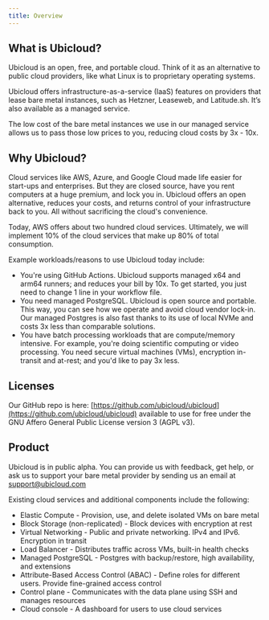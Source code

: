 ```yaml
---
title: Overview
---
```



<Callout text="Reduce costs. Avoid lock-in. Win back your infrastructure." />

## What is Ubicloud?

Ubicloud is an open, free, and portable cloud. Think of it as an alternative to public cloud providers, like what Linux is to proprietary operating systems.

Ubicloud offers infrastructure-as-a-service (IaaS) features on providers that lease bare metal instances, such as Hetzner, Leaseweb, and Latitude.sh. It’s also available as a managed service.

The low cost of the bare metal instances we use in our managed service allows us to pass those low prices to you, reducing cloud costs by 3x - 10x.

## Why Ubicloud?

Cloud services like AWS, Azure, and Google Cloud made life easier for start-ups and enterprises. But they are closed source, have you rent computers at a huge premium, and lock you in. Ubicloud offers an open alternative, reduces your costs, and returns control of your infrastructure back to you. All without sacrificing the cloud's convenience.

Today, AWS offers about two hundred cloud services. Ultimately, we will implement 10% of the cloud services that make up 80% of total consumption.

Example workloads/reasons to use Ubicloud today include:

- You're using GitHub Actions. Ubicloud supports managed x64 and arm64 runners; and reduces your bill by 10x. To get started, you just need to change 1 line in your workflow file.
- You need managed PostgreSQL. Ubicloud is open source and portable. This way, you can see how we operate and avoid cloud vendor lock-in. Our managed Postgres is also fast thanks to its use of local NVMe and costs 3x less than comparable solutions.
- You have batch processing workloads that are compute/memory intensive. For example, you're doing scientific computing or video processing. You need secure virtual machines (VMs), encryption in-transit and at-rest; and you'd like to pay 3x less.

## Licenses

Our GitHub repo is here: [https://github.com/ubicloud/ubicloud](https://github.com/ubicloud/ubicloud) available to use for free under the GNU Affero General Public License version 3 (AGPL v3).

## Product

Ubicloud is in public alpha. You can provide us with feedback, get help, or ask us to support your bare metal provider by sending us an email at [support@ubicloud.com](mailto:support@ubicloud.com)

‍Existing cloud services and additional components include the following:

- Elastic Compute - Provision, use, and delete isolated VMs on bare metal
- Block Storage (non-replicated) - Block devices with encryption at rest
- Virtual Networking - Public and private networking. IPv4 and IPv6. Encryption in transit
- Load Balancer - Distributes traffic across VMs, built-in health checks
- Managed PostgreSQL - Postgres with backup/restore, high availability, and extensions
- Attribute-Based Access Control (ABAC) - Define roles for different users. Provide fine-grained access control
- Control plane - Communicates with the data plane using SSH and manages resources
- Cloud console - A dashboard for users to use cloud services
